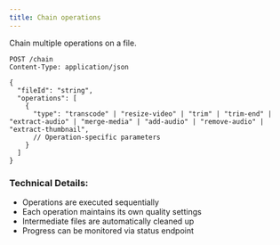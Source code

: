 ```yaml
---
title: Chain operations
---
```


Chain multiple operations on a file.

```http
POST /chain
Content-Type: application/json

{
  "fileId": "string",
  "operations": [
    {
      "type": "transcode" | "resize-video" | "trim" | "trim-end" | "extract-audio" | "merge-media" | "add-audio" | "remove-audio" | "extract-thumbnail",
      // Operation-specific parameters
    }
  ]
}
```

### Technical Details:
- Operations are executed sequentially
- Each operation maintains its own quality settings
- Intermediate files are automatically cleaned up
- Progress can be monitored via status endpoint
